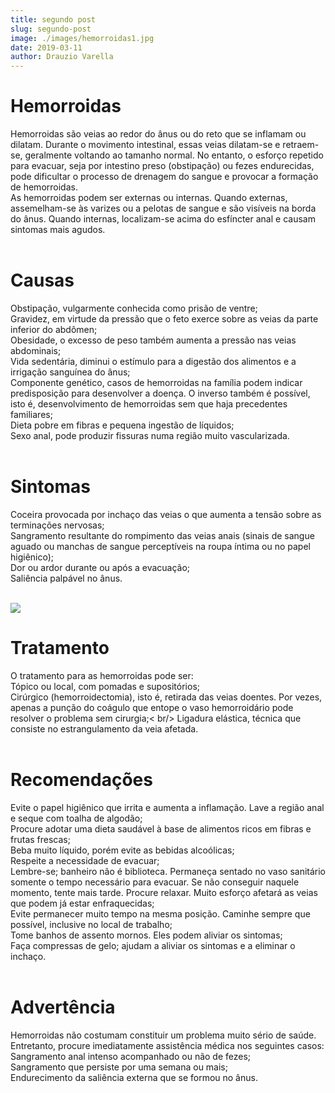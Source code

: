 ```yaml
---
title: segundo post
slug: segundo-post
image: ./images/hemorroidas1.jpg
date: 2019-03-11
author: Drauzio Varella
---
```


# Hemorroidas

Hemorroidas são veias ao redor do ânus ou do reto que se inflamam ou dilatam. Durante o movimento intestinal, essas veias dilatam-se e retraem-se, geralmente voltando ao tamanho normal. No entanto, o esforço repetido para evacuar, seja por intestino preso (obstipação) ou fezes endurecidas, pode dificultar o processo de drenagem do sangue e provocar a formação de hemorroidas.<br />
As hemorroidas podem ser externas ou internas. Quando externas, assemelham-se às varizes ou a pelotas de sangue e são visíveis na borda do ânus. Quando internas, localizam-se acima do esfíncter anal e causam sintomas mais agudos.<br /><br />

# Causas

Obstipação, vulgarmente conhecida como prisão de ventre;<br />
Gravidez, em virtude da pressão que o feto exerce sobre as veias da parte inferior do abdômen;<br />
Obesidade, o excesso de peso também aumenta a pressão nas veias abdominais;<br />
Vida sedentária, diminui o estímulo para a digestão dos alimentos e a irrigação sanguínea do ânus;<br />
Componente genético, casos de hemorroidas na família podem indicar predisposição para desenvolver a doença. O inverso também é possível, isto é, desenvolvimento de hemorroidas sem que haja precedentes familiares;<br />
Dieta pobre em fibras e pequena ingestão de líquidos;<br />
Sexo anal, pode produzir fissuras numa região muito vascularizada.<br /><br />

# Sintomas

Coceira provocada por inchaço das veias o que aumenta a tensão sobre as terminações nervosas;<br />
Sangramento resultante do rompimento das veias anais (sinais de sangue aguado ou manchas de sangue perceptíveis na roupa íntima ou no papel higiênico);<br />
Dor ou ardor durante ou após a evacuação;<br />
Saliência palpável no ânus.<br /><br />

<div className="post-image">

![](./images/hemorroidas2.jpg)

</div>

# Tratamento

O tratamento para as hemorroidas pode ser:<br />
Tópico ou local, com pomadas e supositórios;<br />
Cirúrgico (hemorroidectomia), isto é, retirada das veias doentes. Por vezes, apenas a punção do coágulo que entope o vaso hemorroidário pode resolver o problema sem cirurgia;< br/>
Ligadura elástica, técnica que consiste no estrangulamento da veia afetada.<br /><br />

# Recomendações

Evite o papel higiênico que irrita e aumenta a inflamação. Lave a região anal e seque com toalha de algodão;<br />
Procure adotar uma dieta saudável à base de alimentos ricos em fibras e frutas frescas;<br />
Beba muito líquido, porém evite as bebidas alcoólicas;<br />
Respeite a necessidade de evacuar;<br />
Lembre-se; banheiro não é biblioteca. Permaneça sentado no vaso sanitário somente o tempo necessário para evacuar. Se não conseguir naquele momento, tente mais tarde. Procure relaxar. Muito esforço afetará as veias que podem já estar enfraquecidas;<br />
Evite permanecer muito tempo na mesma posição. Caminhe sempre que possível, inclusive no local de trabalho;<br />
Tome banhos de assento mornos. Eles podem aliviar os sintomas;<br />
Faça compressas de gelo; ajudam a aliviar os sintomas e a eliminar o inchaço.<br /><br />

# Advertência

Hemorroidas não costumam constituir um problema muito sério de saúde. Entretanto, procure imediatamente assistência médica nos seguintes casos:<br />
Sangramento anal intenso acompanhado ou não de fezes;<br />
Sangramento que persiste por uma semana ou mais;<br />
Endurecimento da saliência externa que se formou no ânus.
